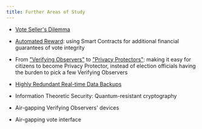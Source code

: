 ```yaml
---
title: Further Areas of Study
---
```


- [Vote Seller's Dilemma](/further-study/vote-sellers-dilemma)

- [Automated Reward](/further-study/automated-reward): using Smart Contracts for additional financial guarantees of vote integrity

- From ["Verifying Observers"](/verifiability/verifying-observers) to ["Privacy Protectors"](/further-study/privacy-protectors): making it easy for citizens to become Privacy Protector, instead of election officials having the burden to pick a few Verifying Observers

- [Highly Redundant Real-time Data Backups](/further-study/data-backups)

- Information Theoretic Security: Quantum-resistant cryptography

- Air-gapping Verifying Observers' devices

- Air-gapping vote interface
